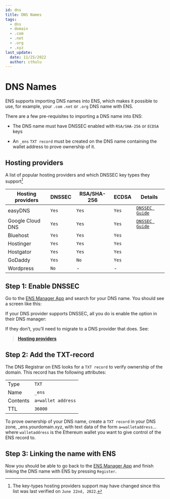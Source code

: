 ```yaml
---
id: dns
title: DNS Names
tags:
  - dns
  - domain
  - .com
  - .net
  - .org
  - .xyz
last_update:
  date: 11/25/2022
  author: cthulu
---
```



# DNS Names
ENS supports importing DNS names into ENS, which makes it possible to use, for example, your `.com` `.net` or `.org` DNS name with ENS.
  
There are a few pre-requisites to importing a DNS name into ENS:

 - The DNS name must have DNSSEC enabled with `RSA/SHA-256` or `ECDSA` keys
   
 - An `_ens` `TXT record` must be created on the DNS name containing the wallet address to prove ownership of it.

## Hosting providers
A list of popular hosting providers and which DNSSEC key types they support[^1]

[^1]: The key-types hosting providers support may have changed since this list was last verified on `June 22nd, 2022`.

| Hosting providers | DNSSEC | RSA/SHA-256 | ECDSA | Details                                                        |
| ----------------- | ------ | ----------- | ----- | -------------------------------------------------------------- |
| easyDNS           | `Yes`  | `Yes`       | `Yes` | [`DNSSEC Guide`](https://kb.easydns.com/knowledge/dnssec/)     |
| Google Cloud DNS  | `Yes`  | `Yes`       | `Yes` | [`DNSSEC Guide`](https://cloud.google.com/dns/docs/registrars) |
| Bluehost          | `Yes`  | `Yes`       | `Yes` |                                                                |
| Hostinger         | `Yes`  | `Yes`       | `Yes` |                                                                |
| Hostgator         | `Yes`  | `Yes`       | `Yes` |                                                                |
| GoDaddy           | `Yes`  | `No`        | `Yes` |                                                                |
| Wordpress         | `No`   | -           | -     |                                                                |

## Step 1: Enable DNSSEC

Go to the [ENS Manager App](https://app.ens.domains) and search for your DNS name. You should see a screen like this:
<BrowserWindow url="app.ens.domains">
  <Image img="/img/import_dnsname_img1.webp"/>
</BrowserWindow>

If your DNS provider supports DNSSEC, all you do is enable the option in their DNS manager:
<BrowserWindow url="support.ensmods.xyz">
  <Image img="/img/import_dnsname_img2.webp"/>
</BrowserWindow>

If they don’t, you’ll need to migrate to a DNS provider that does. See:
> [**Hosting providers**](#hosting-providers)

## Step 2: Add the TXT-record
The DNS Registrar on ENS looks for a `TXT record` to verify ownership of the domain. This record has the following attributes:

|          |                    |
| -------- | -------------------|
| Type     | `TXT`              |
| Name     | `_ens`             |
| Contents | `a=wallet address` |
| TTL      | `36000`            |

To prove ownership of your DNS name, create a `TXT record` in your DNS zone, _ens.yourdomain.xyz, with text data of the form `a=walletaddress`... where `walletaddress` is the Ethereum wallet you want to give control of the ENS record to.
<BrowserWindow url="support.ensmods.xyz">
  <Image img="/img/import_dnsname_img3.webp"/>
</BrowserWindow>

## Step 3: Linking the name with ENS
Now you should be able to go back to the [ENS Manager App](https://app.ens.domains) and finish linking the DNS name with ENS by pressing `Register`.
<BrowserWindow url="app.ens.domains">
  <Image img="/img/import_dnsname_img4.webp"/>
</BrowserWindow>
